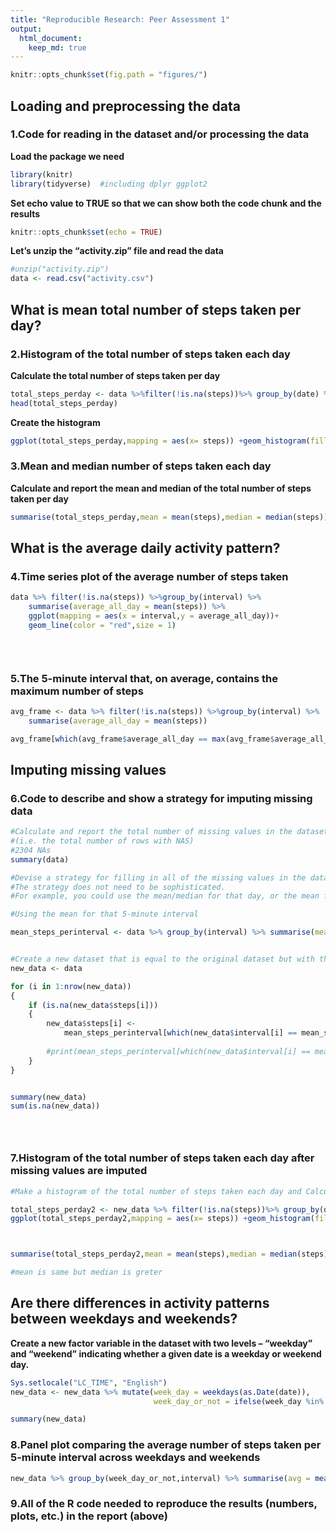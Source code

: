 ```yaml
---
title: "Reproducible Research: Peer Assessment 1"
output: 
  html_document:
    keep_md: true
---
```


```r
knitr::opts_chunk$set(fig.path = "figures/")
```


## Loading and preprocessing the data 
### 1.Code for reading in the dataset and/or processing the data
**Load the package we need**
```r
library(knitr)
library(tidyverse)  #including dplyr ggplot2
```


**Set echo value to TRUE so that we can show both the code chunk and the results**
```r
knitr::opts_chunk$set(echo = TRUE)
```  


**Let's unzip the "activity.zip" file and read the data**
```r
#unzip("activity.zip")
data <- read.csv("activity.csv")
```
  




## What is mean total number of steps taken per day?

### 2.Histogram of the total number of steps taken each day
**Calculate the total number of steps taken per day**
```r
total_steps_perday <- data %>%filter(!is.na(steps))%>% group_by(date) %>% summarise_each(sum,steps)
head(total_steps_perday)

```

**Create the histogram**
```r
ggplot(total_steps_perday,mapping = aes(x= steps)) +geom_histogram(fill = "Red",color = "White",bins = 30)

```

### 3.Mean and median number of steps taken each day
**Calculate and report the mean and median of the total number of steps taken per day**
```r
summarise(total_steps_perday,mean = mean(steps),median = median(steps))

```



## What is the average daily activity pattern?
### 4.Time series plot of the average number of steps taken
```r
data %>% filter(!is.na(steps)) %>%group_by(interval) %>% 
    summarise(average_all_day = mean(steps)) %>% 
    ggplot(mapping = aes(x = interval,y = average_all_day))+
    geom_line(color = "red",size = 1)
    
    



```

### 5.The 5-minute interval that, on average, contains the maximum number of steps

```r
avg_frame <- data %>% filter(!is.na(steps)) %>%group_by(interval) %>% 
    summarise(average_all_day = mean(steps)) 

avg_frame[which(avg_frame$average_all_day == max(avg_frame$average_all_day)),]$interval
```

## Imputing missing values

### 6.Code to describe and show a strategy for imputing missing data

```r
#Calculate and report the total number of missing values in the dataset 
#(i.e. the total number of rows with NAS)
#2304 NAs
summary(data)


```

```r
#Devise a strategy for filling in all of the missing values in the dataset. 
#The strategy does not need to be sophisticated.
#For example, you could use the mean/median for that day, or the mean for that 5-minute interval, etc.

#Using the mean for that 5-minute interval

mean_steps_perinterval <- data %>% group_by(interval) %>% summarise(mean_value = mean(steps,na.rm = TRUE))


#Create a new dataset that is equal to the original dataset but with the missing data filled in.
new_data <- data

for (i in 1:nrow(new_data))
{
    if (is.na(new_data$steps[i]))
    {
        new_data$steps[i] <- 
            mean_steps_perinterval[which(new_data$interval[i] == mean_steps_perinterval$interval),]$mean_value
        
        #print(mean_steps_perinterval[which(new_data$interval[i] == mean_steps_perinterval$interval),]$mean_value)
    }
}


summary(new_data)
sum(is.na(new_data))





```

### 7.Histogram of the total number of steps taken each day after missing values are imputed
```r
#Make a histogram of the total number of steps taken each day and Calculate and report the mean and median total number of steps taken per day. Do these values differ from the estimates from the first part of the assignment? What is the impact of imputing missing data on the estimates of the total daily number of steps?

total_steps_perday2 <- new_data %>% filter(!is.na(steps))%>% group_by(date) %>% summarise_each(sum,steps)
ggplot(total_steps_perday2,mapping = aes(x= steps)) +geom_histogram(fill = "Blue",color = "White",bins = 30)




```

```r
summarise(total_steps_perday2,mean = mean(steps),median = median(steps))

#mean is same but median is greter
```


## Are there differences in activity patterns between weekdays and weekends?

**Create a new factor variable in the dataset with two levels – “weekday” and “weekend” indicating whether a given date is a weekday or weekend day.**
```r

Sys.setlocale("LC_TIME", "English")
new_data <- new_data %>% mutate(week_day = weekdays(as.Date(date)),
                                week_day_or_not = ifelse(week_day %in% c("Monday","Tuesday","Wednesday","Thursday","Friday"),"weekday","weekend"))

summary(new_data)

```



### 8.Panel plot comparing the average number of steps taken per 5-minute interval across weekdays and weekends

```r
new_data %>% group_by(week_day_or_not,interval) %>% summarise(avg = mean(steps)) %>% ggplot(mapping = aes(interval,avg)) + geom_line(color = "Red",size = 1) +facet_wrap(~week_day_or_not,nrow = 2,ncol = 1)

```


### 9.All of the R code needed to reproduce the results (numbers, plots, etc.) in the report (above)

